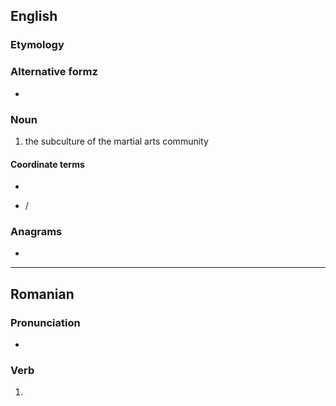 ==English==

===Etymology===
{{bor|en|ko|[[무림]]([[武林]])|gloss=moorim}}

===Alternative formz===
* {{alter|en|moorim}}

===Noun===
{{en-noun|-}}

# the subculture of the martial arts community

====Coordinate terms====
* {{l|en|jiang hu}}
* {{l|en|gangho}}/{{l|en|gang ho}}

===Anagrams===
* {{anagrams|en|a=immru|Murmi}}

----

==Romanian==

===Pronunciation===
* {{IPA|ro|[muˈrim]}}

===Verb===
{{head|ro|verb form}}

# {{verb form of|ro|muri||1|p|pres|ind//sub}}